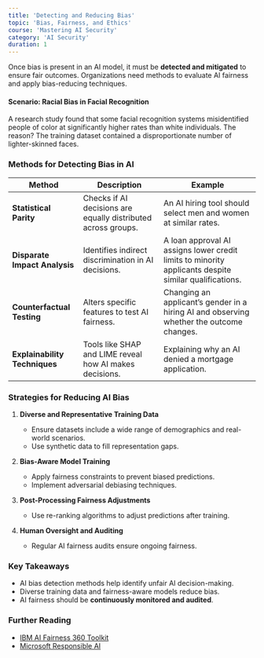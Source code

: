 ```yaml
---
title: 'Detecting and Reducing Bias'
topic: 'Bias, Fairness, and Ethics'
course: 'Mastering AI Security'
category: 'AI Security'
duration: 1
---
```


Once bias is present in an AI model, it must be **detected and mitigated** to ensure fair outcomes. Organizations need methods to evaluate AI fairness and apply bias-reducing techniques.

#### **Scenario: Racial Bias in Facial Recognition**

A research study found that some facial recognition systems misidentified people of color at significantly higher rates than white individuals. The reason? The training dataset contained a disproportionate number of lighter-skinned faces.

### Methods for Detecting Bias in AI

| Method                        | Description                                                   | Example                                                                                               |
| ----------------------------- | ------------------------------------------------------------- | ----------------------------------------------------------------------------------------------------- |
| **Statistical Parity**        | Checks if AI decisions are equally distributed across groups. | An AI hiring tool should select men and women at similar rates.                                       |
| **Disparate Impact Analysis** | Identifies indirect discrimination in AI decisions.           | A loan approval AI assigns lower credit limits to minority applicants despite similar qualifications. |
| **Counterfactual Testing**    | Alters specific features to test AI fairness.                 | Changing an applicant’s gender in a hiring AI and observing whether the outcome changes.              |
| **Explainability Techniques** | Tools like SHAP and LIME reveal how AI makes decisions.       | Explaining why an AI denied a mortgage application.                                                   |

### Strategies for Reducing AI Bias

1. **Diverse and Representative Training Data**

   - Ensure datasets include a wide range of demographics and real-world scenarios.
   - Use synthetic data to fill representation gaps.

2. **Bias-Aware Model Training**

   - Apply fairness constraints to prevent biased predictions.
   - Implement adversarial debiasing techniques.

3. **Post-Processing Fairness Adjustments**

   - Use re-ranking algorithms to adjust predictions after training.

4. **Human Oversight and Auditing**
   - Regular AI fairness audits ensure ongoing fairness.

### Key Takeaways

- AI bias detection methods help identify unfair AI decision-making.
- Diverse training data and fairness-aware models reduce bias.
- AI fairness should be **continuously monitored and audited**.

### Further Reading

- [IBM AI Fairness 360 Toolkit](https://aif360.mybluemix.net/)
- [Microsoft Responsible AI](https://www.microsoft.com/en-us/ai/responsible-ai)
